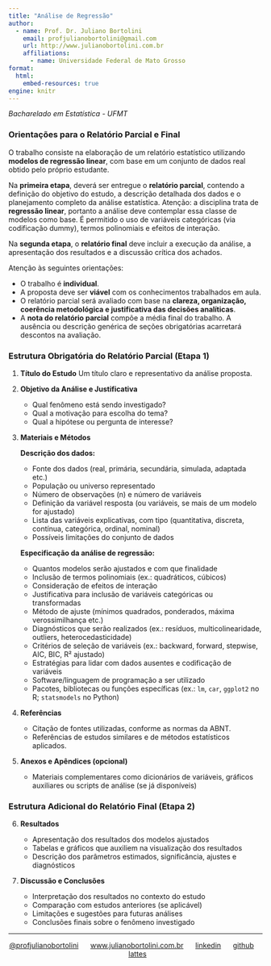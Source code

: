 ```yaml
---
title: "Análise de Regressão"
author:
  - name: Prof. Dr. Juliano Bortolini
    email: profjulianobortolini@gmail.com
    url: http://www.julianobortolini.com.br
    affiliations:
      - name: Universidade Federal de Mato Grosso
format:
  html:
    embed-resources: true
engine: knitr
---
```


*Bacharelado em Estatística - UFMT*


### Orientações para o Relatório Parcial e Final


O trabalho consiste na elaboração de um relatório estatístico utilizando **modelos de regressão linear**, com base em um conjunto de dados real obtido pelo próprio estudante.

Na **primeira etapa**, deverá ser entregue o **relatório parcial**, contendo a definição do objetivo do estudo, a descrição detalhada dos dados e o planejamento completo da análise estatística. Atenção: a disciplina trata de **regressão linear**, portanto a análise deve contemplar essa classe de modelos como base. É permitido o uso de variáveis categóricas (via codificação dummy), termos polinomiais e efeitos de interação.

Na **segunda etapa**, o **relatório final** deve incluir a execução da análise, a apresentação dos resultados e a discussão crítica dos achados.


Atenção às seguintes orientações:

* O trabalho é **individual**.
* A proposta deve ser **viável** com os conhecimentos trabalhados em aula.
* O relatório parcial será avaliado com base na **clareza, organização, coerência metodológica e justificativa das decisões analíticas**.
* A **nota do relatório parcial** compõe a média final do trabalho. A ausência ou descrição genérica de seções obrigatórias acarretará descontos na avaliação.



### Estrutura Obrigatória do Relatório Parcial (Etapa 1)

1. **Título do Estudo**
   Um título claro e representativo da análise proposta.

2. **Objetivo da Análise e Justificativa**

   * Qual fenômeno está sendo investigado?
   * Qual a motivação para escolha do tema?
   * Qual a hipótese ou pergunta de interesse?

3. **Materiais e Métodos**

   **Descrição dos dados:**

   * Fonte dos dados (real, primária, secundária, simulada, adaptada etc.)
   * População ou universo representado
   * Número de observações (n) e número de variáveis
   * Definição da variável resposta (ou variáveis, se mais de um modelo for ajustado)
   * Lista das variáveis explicativas, com tipo (quantitativa, discreta, contínua, categórica, ordinal, nominal)
   * Possíveis limitações do conjunto de dados

   **Especificação da análise de regressão:**

   * Quantos modelos serão ajustados e com que finalidade
   * Inclusão de termos polinomiais (ex.: quadráticos, cúbicos)
   * Consideração de efeitos de interação
   * Justificativa para inclusão de variáveis categóricas ou transformadas
   * Método de ajuste (mínimos quadrados, ponderados, máxima verossimilhança etc.)
   * Diagnósticos que serão realizados (ex.: resíduos, multicolinearidade, outliers, heterocedasticidade)
   * Critérios de seleção de variáveis (ex.: backward, forward, stepwise, AIC, BIC, R² ajustado)
   * Estratégias para lidar com dados ausentes e codificação de variáveis
   * Software/linguagem de programação a ser utilizado
   * Pacotes, bibliotecas ou funções específicas (ex.: `lm`, `car`, `ggplot2` no R; `statsmodels` no Python)

4. **Referências**

   * Citação de fontes utilizadas, conforme as normas da ABNT.
   * Referências de estudos similares e de métodos estatísticos aplicados.

5. **Anexos e Apêndices (opcional)**

   * Materiais complementares como dicionários de variáveis, gráficos auxiliares ou scripts de análise (se já disponíveis)


### Estrutura Adicional do Relatório Final (Etapa 2)

6. **Resultados**

   * Apresentação dos resultados dos modelos ajustados
   * Tabelas e gráficos que auxiliem na visualização dos resultados
   * Descrição dos parâmetros estimados, significância, ajustes e diagnósticos

7. **Discussão e Conclusões**

   * Interpretação dos resultados no contexto do estudo
   * Comparação com estudos anteriores (se aplicável)
   * Limitações e sugestões para futuras análises
   * Conclusões finais sobre o fenômeno investigado



------------------------------------------------------------------------

::: {style="text-align: center;"}
[\@profjulianobortolini](https://instagram.com/profjulianobortolini)      [www.julianobortolini.com.br](http://www.julianobortolini.com.br)      [linkedin](https://linkedin.com/in/julianobortolini)      [github](https://github.com/julianobortolini)       [lattes](http://lattes.cnpq.br/6210909768845403)
:::
